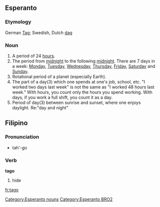==Esperanto==
===Etymology===
German [[Tag]]; Swedish, Dutch [[dag]]

===Noun===
{{eo-noun}}
#A period of 24 [[hour]]s.
#The period from [[midnight]] to the following [[midnight]]. There are 7 days in a week: [[Monday]], [[Tuesday]], [[Wednesday]], [[Thursday]], [[Friday]], [[Saturday]] and [[Sunday]].
#Rotational period of a planet (especially Earth).
#The part of a day(3) which one spends at one's job, school, etc. "I worked two days last week" is not the same as "I worked 48 hours last week." With hours, you count only the hours you spend working. With days, if you work a full shift, you count it as a day.
#Period of day(3) between sunrise and sunset, where one enjoys daylight. Re:"day and night"

[[Category:Esperanto nouns]]
[[Category:Esperanto BRO2]]

==Filipino==
===Pronunciation===
*tah'-go

===Verb===
'''tago'''
#hide
[[fr:tago]]